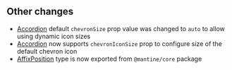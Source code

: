 

## Other changes

- [Accordion](/core/accordion) default `chevronSize` prop value was changed to `auto` to allow using dynamic icon sizes
- [Accordion](/core/accordion) now supports `chevronIconSize` prop to configure size of the default chevron icon
- [AffixPosition](/core/affix) type is now exported from `@mantine/core` package
